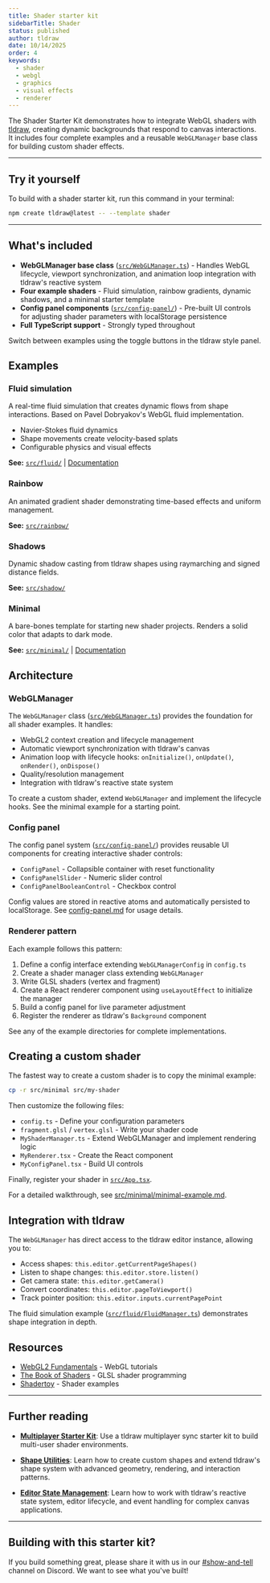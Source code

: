 ```yaml
---
title: Shader starter kit
sidebarTitle: Shader
status: published
author: tldraw
date: 10/14/2025
order: 4
keywords:
  - shader
  - webgl
  - graphics
  - visual effects
  - renderer
---
```


The Shader Starter Kit demonstrates how to integrate WebGL shaders with [tldraw](https://github.com/tldraw/tldraw), creating dynamic backgrounds that respond to canvas interactions. It includes four complete examples and a reusable `WebGLManager` base class for building custom shader effects.

<StarterKitEmbed id="shader" />

---

## Try it yourself

To build with a shader starter kit, run this command in your terminal:

```bash
npm create tldraw@latest -- --template shader
```

---

## What's included

- **WebGLManager base class** ([`src/WebGLManager.ts`](https://github.com/tldraw/tldraw/tree/main/templates/shader/src/WebGLManager.ts)) - Handles WebGL lifecycle, viewport synchronization, and animation loop integration with tldraw's reactive system
- **Four example shaders** - Fluid simulation, rainbow gradients, dynamic shadows, and a minimal starter template
- **Config panel components** ([`src/config-panel/`](https://github.com/tldraw/tldraw/tree/main/templates/shader/src/config-panel/)) - Pre-built UI controls for adjusting shader parameters with localStorage persistence
- **Full TypeScript support** - Strongly typed throughout

Switch between examples using the toggle buttons in the tldraw style panel.

## Examples

### Fluid simulation

A real-time fluid simulation that creates dynamic flows from shape interactions. Based on Pavel Dobryakov's WebGL fluid implementation.

- Navier-Stokes fluid dynamics
- Shape movements create velocity-based splats
- Configurable physics and visual effects

**See:** [`src/fluid/`](https://github.com/tldraw/tldraw/tree/main/templates/shader/src/fluid/) | [Documentation](https://github.com/tldraw/tldraw/tree/main/templates/shader/src/fluid/fluid.md)

### Rainbow

An animated gradient shader demonstrating time-based effects and uniform management.

**See:** [`src/rainbow/`](https://github.com/tldraw/tldraw/tree/main/templates/shader/src/rainbow/)

### Shadows

Dynamic shadow casting from tldraw shapes using raymarching and signed distance fields.

**See:** [`src/shadow/`](https://github.com/tldraw/tldraw/tree/main/templates/shader/src/shadow/)

### Minimal

A bare-bones template for starting new shader projects. Renders a solid color that adapts to dark mode.

**See:** [`src/minimal/`](https://github.com/tldraw/tldraw/tree/main/templates/shader/src/minimal/) | [Documentation](https://github.com/tldraw/tldraw/tree/main/templates/shader/src/minimal/minimal-example.md)

## Architecture

### WebGLManager

The `WebGLManager` class ([`src/WebGLManager.ts`](https://github.com/tldraw/tldraw/tree/main/templates/shader/src/WebGLManager.ts)) provides the foundation for all shader examples. It handles:

- WebGL2 context creation and lifecycle management
- Automatic viewport synchronization with tldraw's canvas
- Animation loop with lifecycle hooks: `onInitialize()`, `onUpdate()`, `onRender()`, `onDispose()`
- Quality/resolution management
- Integration with tldraw's reactive state system

To create a custom shader, extend `WebGLManager` and implement the lifecycle hooks. See the minimal example for a starting point.

### Config panel

The config panel system ([`src/config-panel/`](https://github.com/tldraw/tldraw/tree/main/templates/shader/src/config-panel/)) provides reusable UI components for creating interactive shader controls:

- `ConfigPanel` - Collapsible container with reset functionality
- `ConfigPanelSlider` - Numeric slider control
- `ConfigPanelBooleanControl` - Checkbox control

Config values are stored in reactive atoms and automatically persisted to localStorage. See [config-panel.md](https://github.com/tldraw/tldraw/tree/main/templates/shader/src/config-panel/config-panel.md) for usage details.

### Renderer pattern

Each example follows this pattern:

1. Define a config interface extending `WebGLManagerConfig` in `config.ts`
2. Create a shader manager class extending `WebGLManager`
3. Write GLSL shaders (vertex and fragment)
4. Create a React renderer component using `useLayoutEffect` to initialize the manager
5. Build a config panel for live parameter adjustment
6. Register the renderer as tldraw's `Background` component

See any of the example directories for complete implementations.

## Creating a custom shader

The fastest way to create a custom shader is to copy the minimal example:

```bash
cp -r src/minimal src/my-shader
```

Then customize the following files:

- `config.ts` - Define your configuration parameters
- `fragment.glsl` / `vertex.glsl` - Write your shader code
- `MyShaderManager.ts` - Extend WebGLManager and implement rendering logic
- `MyRenderer.tsx` - Create the React component
- `MyConfigPanel.tsx` - Build UI controls

Finally, register your shader in [`src/App.tsx`](https://github.com/tldraw/tldraw/tree/main/templates/shader/src/App.tsx).

For a detailed walkthrough, see [src/minimal/minimal-example.md](https://github.com/tldraw/tldraw/tree/main/templates/shader/src/minimal/minimal-example.md).

## Integration with tldraw

The `WebGLManager` has direct access to the tldraw editor instance, allowing you to:

- Access shapes: `this.editor.getCurrentPageShapes()`
- Listen to shape changes: `this.editor.store.listen()`
- Get camera state: `this.editor.getCamera()`
- Convert coordinates: `this.editor.pageToViewport()`
- Track pointer position: `this.editor.inputs.currentPagePoint`

The fluid simulation example ([`src/fluid/FluidManager.ts`](https://github.com/tldraw/tldraw/tree/main/templates/shader/src/fluid/FluidManager.ts)) demonstrates shape integration in depth.

## Resources

- [WebGL2 Fundamentals](https://webgl2fundamentals.org/) - WebGL tutorials
- [The Book of Shaders](https://thebookofshaders.com/) - GLSL shader programming
- [Shadertoy](https://www.shadertoy.com/) - Shader examples

---

## Further reading

- **[Multiplayer Starter Kit](/starter-kits/multiplayer)**: Use a tldraw multiplayer sync starter kit to build multi-user shader environments.

- **[Shape Utilities](/docs/shapes#Custom-shapes-1)**: Learn how to create custom shapes and extend tldraw's shape system with advanced geometry, rendering, and interaction patterns.

- **[Editor State Management](/docs/editor)**: Learn how to work with tldraw's reactive state system, editor lifecycle, and event handling for complex canvas applications.

---

## Building with this starter kit?

If you build something great, please share it with us in our [#show-and-tell](https://discord.tldraw.com/?utm_source=docs&utm_medium=organic&utm_campaign=sociallink) channel on Discord. We want to see what you've built!
